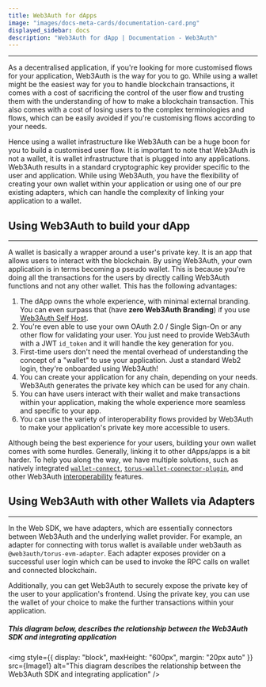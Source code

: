```yaml
---
title: Web3Auth for dApps
image: "images/docs-meta-cards/documentation-card.png"
displayed_sidebar: docs
description: "Web3Auth for dApp | Documentation - Web3Auth"
---
```



---

As a decentralised application, if you're looking for more customised flows for your application, Web3Auth is the way for you to go. While using a
wallet might be the easiest way for you to handle blockchain transactions, it comes with a cost of sacrificing the control of the user flow and
trusting them with the understanding of how to make a blockchain transaction. This also comes with a cost of losing users to the complex terminologies
and flows, which can be easily avoided if you're customising flows according to your needs.

Hence using a wallet infrastructure like Web3Auth can be a huge boon for you to build a customised user flow. It is important to note that Web3Auth is
not a wallet, it is wallet infrastructure that is plugged into any applications. Web3Auth results in a standard cryptographic key provider specific to
the user and application. While using Web3Auth, you have the flexibility of creating your own wallet within your application or using one of our pre
existing adapters, which can handle the complexity of linking your application to a wallet.

## Using Web3Auth to build your dApp

---

A wallet is basically a wrapper around a user's private key. It is an app that allows users to interact with the blockchain. By using Web3Auth, your
own application is in terms becoming a pseudo wallet. This is because you're doing all the transactions for the users by directly calling Web3Auth
functions and not any other wallet. This has the following advantages:

1. The dApp owns the whole experience, with minimal external branding. You can even surpass that (have **zero Web3Auth Branding**) if you use
   [Web3Auth Self Host](/self-hosting).
2. You're even able to use your own OAuth 2.0 / Single Sign-On or any other flow for validating your user. You just need to provide Web3Auth with a
   JWT `id_token` and it will handle the key generation for you.
3. First-time users don't need the mental overhead of understanding the concept of a "wallet" to use your application. Just a standard Web2 login,
   they're onboarded using Web3Auth!
4. You can create your application for any chain, depending on your needs. Web3Auth generates the private key which can be used for any chain.
5. You can have users interact with their wallet and make transactions within your application, making the whole experience more seamless and specific
   to your app.
6. You can use the variety of interoperability flows provided by Web3Auth to make your application's private key more accessible to users.

Although being the best experience for your users, building your own wallet comes with some hurdles. Generally, linking it to other dApps/apps is a
bit harder. To help you along the way, we have multiple solutions, such as natively integrated
[`wallet-connect`](/sdk/web/adapters/wallet-connect-v1), [`torus-wallet-coonector-plugin`](/sdk/web/plugins/torus-wallet), and other Web3Auth
[interoperability](/interoperability) features.

## Using Web3Auth with other Wallets via Adapters

---

In the Web SDK, we have adapters, which are essentially connectors between Web3Auth and the underlying wallet provider. For example, an adapter for
connecting with torus wallet is available under web3auth as `@web3auth/torus-evm-adapter`. Each adapter exposes provider on a successful user login
which can be used to invoke the RPC calls on wallet and connected blockchain.

Additionally, you can get Web3Auth to securely expose the private key of the user to your application's frontend. Using the private key, you can use
the wallet of your choice to make the further transactions within your application.

##### This diagram below, describes the relationship between the Web3Auth SDK and integrating application

<img
  style={{ display: "block", maxHeight: "600px", margin: "20px auto" }}
  src={Image1}
  alt="This diagram describes the relationship between the Web3Auth SDK and integrating application"
/>
